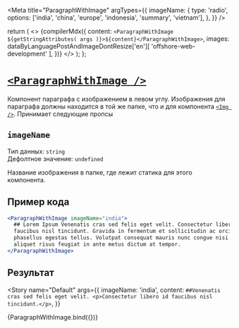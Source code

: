 
<Meta
  title="ParagraphWithImage"
  argTypes={{
    imageName: {
      type: 'radio',
      options: ['india', 'china', 'europe', 'indonesia', 'summary', 'vietnam'],
    },
  }}
/>

  return (
    <>
      {compilerMdx({
        content: `<ParagraphWithImage ${getStringAttributes(
          args
        )}>${content}</ParagraphWithImage>`,
        images:
          dataByLanguagePostAndImageDontResize['en'][
            'offshore-web-development'
          ],
      })}
    </>
  );
};

# [`<ParagraphWithImage />`](http://s.csssr.ru/U31J879TR/20200527123603.jpg)

Компонент параграфа c изображением в левом углу. Изображения для параграфа должны находится в той же папке, что и для компонента [`<Img />`](#img-). Принимает следующие пропсы

## `imageName`

Тип данных: `string`\
Дефолтное значение: `undefined`

Название изображения в папке, где лежит статика для этого компонента.

## Пример кода

```jsx
<ParagraphWithImage imageName="india">
  ## Lorem Ipsum Venenatis cras sed felis eget velit. Consectetur libero id
  faucibus nisl tincidunt. Gravida in fermentum et sollicitudin ac orci
  phasellus egestas tellus. Volutpat consequat mauris nunc congue nisi vitae. Id
  aliquet risus feugiat in ante metus dictum at tempor.
</ParagraphWithImage>
```

## Результат

<Story
  name="Default"
  args={{
    imageName: 'india',
    content: `##Venenatis cras sed felis eget velit. <p>Consectetur libero id faucibus nisl tincidunt.</p>`,
  }}
>
  {ParagraphWithImage.bind({})}
</Story>
